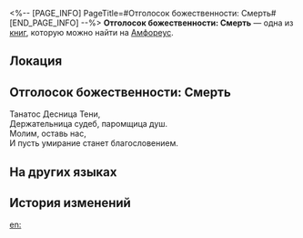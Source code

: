 <%-- [PAGE_INFO]
PageTitle=#Отголосок божественности: Смерть#
[END_PAGE_INFO] --%>
{{Дополнить}}
{{Книга Инфобокс
|id           = 516
|partIds      = 190843
|Название     = 
|Изображение  = Предмет Книга Амфореус 3.png
|Мир          = Амфореус
|Томов        = 1
|Автор        = <!--нужно добавить-->
|Описание     = Воспоминания о чудесах титана. Лишь те, кому было даровано благословение, способны услышать священное эхо... Слушайте! Из неспокойных вод Реки душ доносится шёпот блуждающих духов.
|Том1         = {{tx}}
|Источник1    = {{tx|Отсутствует источник}}
|Персонажи    = 
|Фракции      = 
}}
'''Отголосок божественности: Смерть''' — одна из [[Книги|книг]], которую можно найти на [[Амфореус]].

==Локация==
{{Отметка карты|<!--название карты-->|<!--id отметки-->}}

==Отголосок божественности: Смерть==
Танатос Десница Тени,<br />
Держательница судеб, паромщица душ.<br />
Молим, оставь нас,<br />
И пусть умирание станет благословением.

==На других языках==
{{На других языках
|en   = Divine Echo: Death
|zhs  = 神性的回响：死亡
|zht  = 神性的迴響：死亡
|ja   = 神性の反響：死
|ko   = 신성의 메아리: 죽음
|es   = Eco divino: la Muerte
|fr   = Écho divin&nbsp;: Mort
|ru   = Отголосок божественности: Смерть
|th   = แว่วเสียงศักดิ์สิทธิ์: ความตาย
|vi   = Tiếng Vọng Thần Tính: Tử Vong
|de   = Göttliches Echo: Tod
|id   = Gema Ilahi: Kematian
|pt   = Eco Divino: Morte
}}

==История изменений==
{{История изменений|3.5}}

[[en:]]